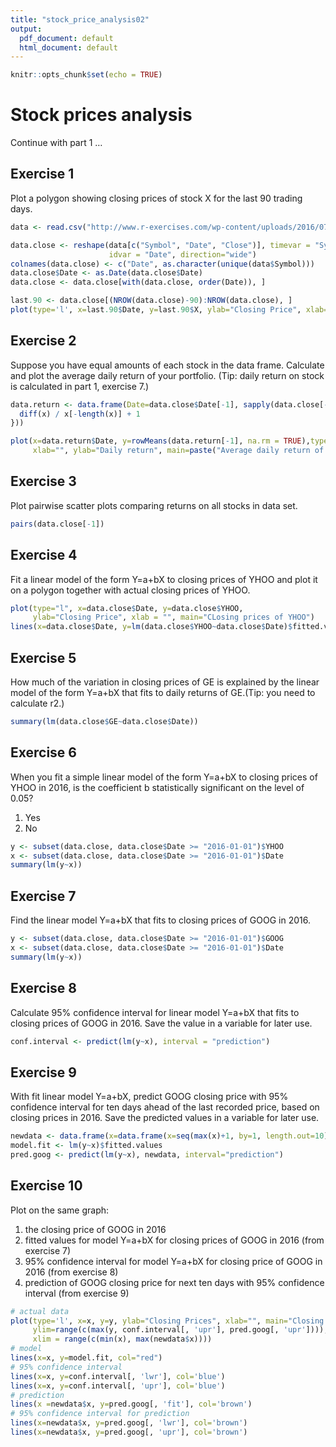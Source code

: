```yaml
---
title: "stock_price_analysis02"
output:
  pdf_document: default
  html_document: default
---
```


```r
knitr::opts_chunk$set(echo = TRUE)
```

# Stock prices analysis

Continue with part 1 ...

## Exercise 1

Plot a polygon showing closing prices of stock X for the last 90 trading days.

```r
data <- read.csv("http://www.r-exercises.com/wp-content/uploads/2016/07/data.csv")

data.close <- reshape(data[c("Symbol", "Date", "Close")], timevar = "Symbol", 
                      idvar = "Date", direction="wide")
colnames(data.close) <- c("Date", as.character(unique(data$Symbol)))
data.close$Date <- as.Date(data.close$Date)
data.close <- data.close[with(data.close, order(Date)), ]

last.90 <- data.close[(NROW(data.close)-90):NROW(data.close), ]
plot(type='l', x=last.90$Date, y=last.90$X, ylab="Closing Price", xlab="", main="Closing price of X for last 90 trading days.")
```

## Exercise 2

Suppose you have equal amounts of each stock in the data frame. Calculate and plot the average daily return of your portfolio. (Tip: daily return on stock is calculated in part 1, exercise 7.)

```r
data.return <- data.frame(Date=data.close$Date[-1], sapply(data.close[-1], function(x){
  diff(x) / x[-length(x)] + 1
}))

plot(x=data.return$Date, y=rowMeans(data.return[-1], na.rm = TRUE),type=c('l'), 
     xlab="", ylab="Daily return", main=paste("Average daily return of ", NCOL(data.return)-1, " stocks"))
```

## Exercise 3

Plot pairwise scatter plots comparing returns on all stocks in data set.

```r
pairs(data.close[-1])
```

## Exercise 4

Fit a linear model of the form Y=a+bX to closing prices of YHOO and plot it on a polygon together with actual closing prices of YHOO.

```r
plot(type="l", x=data.close$Date, y=data.close$YHOO, 
     ylab="Closing Price", xlab = "", main="CLosing prices of YHOO")
lines(x=data.close$Date, y=lm(data.close$YHOO~data.close$Date)$fitted.values, col="red")
```

## Exercise 5

How much of the variation in closing prices of GE is explained by the linear model of the form Y=a+bX that fits to daily returns of GE.(Tip: you need to calculate r2.)

```r
summary(lm(data.close$GE~data.close$Date))
```

## Exercise 6

When you fit a simple linear model of the form Y=a+bX to closing prices of YHOO in 2016, is the coefficient b statistically significant on the level of 0.05?

1. Yes
2. No

```r
y <- subset(data.close, data.close$Date >= "2016-01-01")$YHOO
x <- subset(data.close, data.close$Date >= "2016-01-01")$Date
summary(lm(y~x))
```

## Exercise 7

Find the linear model Y=a+bX that fits to closing prices of GOOG in 2016.

```r
y <- subset(data.close, data.close$Date >= "2016-01-01")$GOOG
x <- subset(data.close, data.close$Date >= "2016-01-01")$Date
summary(lm(y~x))
```

## Exercise 8

Calculate 95% confidence interval for linear model Y=a+bX that fits to closing prices of GOOG in 2016. Save the value in a variable for later use.

```r
conf.interval <- predict(lm(y~x), interval = "prediction")
```

## Exercise 9

With fit linear model Y=a+bX, predict GOOG closing price with 95% confidence interval for ten days ahead of the last recorded price, based on closing prices in 2016. Save the predicted values in a variable for later use.

```r
newdata <- data.frame(x=data.frame(x=seq(max(x)+1, by=1, length.out=10)))
model.fit <- lm(y~x)$fitted.values
pred.goog <- predict(lm(y~x), newdata, interval="prediction")
```

## Exercise 10

Plot on the same graph:

1. the closing price of GOOG in 2016
2. fitted values for model Y=a+bX for closing prices of GOOG in 2016 (from exercise 7)
3. 95% confidence interval for model Y=a+bX for closing price of GOOG in 2016 (from exercise 8)
4. prediction of GOOG closing price for next ten days with 95% confidence interval (from exercise 9)

```r
# actual data
plot(type='l', x=x, y=y, ylab="Closing Prices", xlab="", main="Closing Prices of GOOG", 
     ylim=range(c(max(y, conf.interval[, 'upr'], pred.goog[, 'upr']))), 
     xlim = range(c(min(x), max(newdata$x))))
# model
lines(x=x, y=model.fit, col="red")
# 95% confidence interval
lines(x=x, y=conf.interval[, 'lwr'], col='blue')
lines(x=x, y=conf.interval[, 'upr'], col='blue')
# prediction 
lines(x =newdata$x, y=pred.goog[, 'fit'], col='brown')
# 95% confidence interval for prediction
lines(x=newdata$x, y=pred.goog[, 'lwr'], col='brown')
lines(x=newdata$x, y=pred.goog[, 'upr'], col='brown')

```

